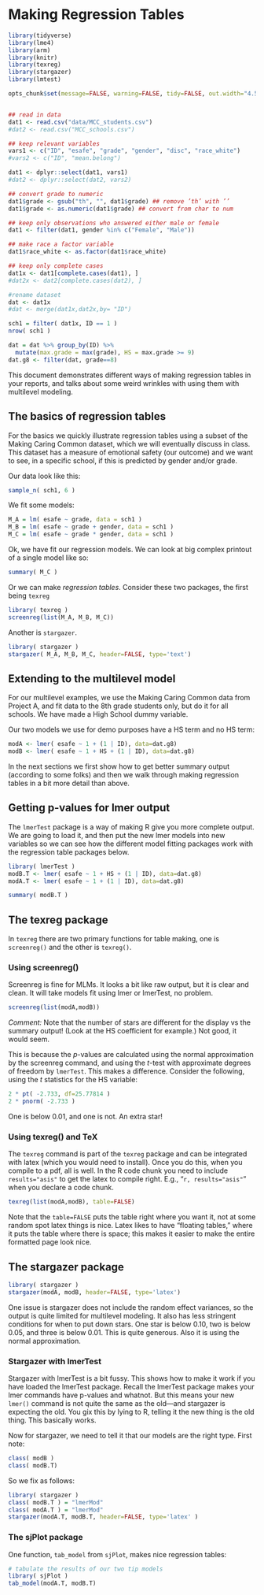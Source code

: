 # Making Regression Tables {#sec-make-regression-tables}

```r

library(tidyverse)
library(lme4)
library(arm)
library(knitr)
library(texreg)
library(stargazer)
library(lmtest)

opts_chunk$set(message=FALSE, warning=FALSE, tidy=FALSE, out.width="4.5in")


## read in data
dat1 <- read.csv("data/MCC_students.csv")
#dat2 <- read.csv("MCC_schools.csv")

## keep relevant variables
vars1 <- c("ID", "esafe", "grade", "gender", "disc", "race_white")
#vars2 <- c("ID", "mean.belong")

dat1 <- dplyr::select(dat1, vars1)
#dat2 <- dplyr::select(dat2, vars2)

## convert grade to numeric
dat1$grade <- gsub("th", "", dat1$grade) ## remove ’th’ with ’’ 
dat1$grade <- as.numeric(dat1$grade) ## convert from char to num

## keep only observations who answered either male or female
dat1 <- filter(dat1, gender %in% c("Female", "Male"))

## make race a factor variable
dat1$race_white <- as.factor(dat1$race_white)

## keep only complete cases
dat1x <- dat1[complete.cases(dat1), ]
#dat2x <- dat2[complete.cases(dat2), ]

#rename dataset
dat <- dat1x
#dat <- merge(dat1x,dat2x,by= "ID")

sch1 = filter( dat1x, ID == 1 )
nrow( sch1 )

dat = dat %>% group_by(ID) %>% 
  mutate(max.grade = max(grade), HS = max.grade >= 9)
dat.g8 <- filter(dat, grade==8)

```

This document demonstrates different ways of making regression tables in your reports, and talks about some weird wrinkles with using them with multilevel modeling.

## The basics of regression tables

For the basics we quickly illustrate regression tables using a subset of the Making Caring Common dataset, which we will eventually discuss in class. This dataset has a measure of emotional safety (our outcome) and we want to see, in a specific school, if this is predicted by gender and/or grade.

Our data look like this:

```r
sample_n( sch1, 6 )
```

We fit some models:

```r
M_A = lm( esafe ~ grade, data = sch1 )
M_B = lm( esafe ~ grade + gender, data = sch1 )
M_C = lm( esafe ~ grade * gender, data = sch1 )
```

Ok, we have fit our regression models. We can look at big complex printout of a single model like so:

```r
summary( M_C )
```

Or we can make *regression tables*. Consider these two packages, the first being `texreg`

```r
library( texreg )
screenreg(list(M_A, M_B, M_C))
```

Another is `stargazer`.

```r
library( stargazer )
stargazer( M_A, M_B, M_C, header=FALSE, type='text')
```

## Extending to the multilevel model

For our multilevel examples, we use the Making Caring Common data from Project A, and fit data to the 8th grade students only, but do it for all schools. We have made a High School dummy variable.

Our two models we use for demo purposes have a HS term and no HS term:

```r
modA <- lmer( esafe ~ 1 + (1 | ID), data=dat.g8)
modB <- lmer( esafe ~ 1 + HS + (1 | ID), data=dat.g8)
```

In the next sections we first show how to get better summary output (according to some folks) and then we walk through making regression tables in a bit more detail than above.

## Getting p-values for lmer output

The `lmerTest` package is a way of making R give you more complete output. We are going to load it, and then put the new lmer models into new variables so we can see how the different model fitting packages work with the regression table packages below.

```r
library( lmerTest )
modB.T <- lmer( esafe ~ 1 + HS + (1 | ID), data=dat.g8)
modA.T <- lmer( esafe ~ 1 + (1 | ID), data=dat.g8)

summary( modB.T )
```

## The texreg package

In `texreg` there are two primary functions for table making, one is `screenreg()` and the other is `texreg()`.

### Using screenreg()

Screenreg is fine for MLMs. It looks a bit like raw output, but it is clear and clean. It will take models fit using lmer or lmerTest, no problem.

```r
screenreg(list(modA,modB))
```

*Comment:* Note that the number of stars are different for the display vs the summary output! (Look at the HS coefficient for example.) Not good, it would seem.

This is because the $p$-values are calculated using the normal approximation by the screenreg command, and using the $t$-test with approximate degrees of freedom by `lmerTest`. This makes a difference. Consider the following, using the $t$ statistics for the HS variable:

```r
2 * pt( -2.733, df=25.77814 )
2 * pnorm( -2.733 )
```

One is below 0.01, and one is not. An extra star!

### Using texreg() and TeX

The `texreg` command is part of the `texreg` package and can be integrated with latex (which you would need to install). Once you do this, when you compile to a pdf, all is well. In the R code chunk you need to include `results="asis"` to get the latex to compile right. E.g., "`r, results="asis"`" when you declare a code chunk.

```r
texreg(list(modA,modB), table=FALSE)
```

Note that the `table=FALSE` puts the table right where you want it, not at some random spot latex things is nice. Latex likes to have "floating tables," where it puts the table where there is space; this makes it easier to make the entire formatted page look nice.

## The stargazer package

```r
library( stargazer )
stargazer(modA, modB, header=FALSE, type='latex')
```

One issue is stargazer does not include the random effect variances, so the output is quite limited for multilevel modeling. It also has less stringent conditions for when to put down stars. One star is below 0.10, two is below 0.05, and three is below 0.01. This is quite generous. Also it is using the normal approximation.

### Stargazer with lmerTest

Stargazer with lmerTest is a bit fussy. This shows how to make it work if you have loaded the lmerTest package. Recall the lmerTest package makes your lmer commands have p-values and whatnot. But this means your new `lmer()` command is not quite the same as the old---and stargazer is expecting the old. You gix this by lying to R, telling it the new thing is the old thing. This basically works.

Now for stargazer, we need to tell it that our models are the right type. First note:

```r
class( modB )
class( modB.T)
```

So we fix as follows:

```r
library( stargazer )
class( modB.T ) = "lmerMod" 
class( modA.T ) = "lmerMod" 
stargazer(modA.T, modB.T, header=FALSE, type='latex' )
```

### The sjPlot package

One function, `tab_model` from `sjPlot`, makes nice regression tables:

```r
# tabulate the results of our two tip models
library( sjPlot )
tab_model(modA.T, modB.T)
```
